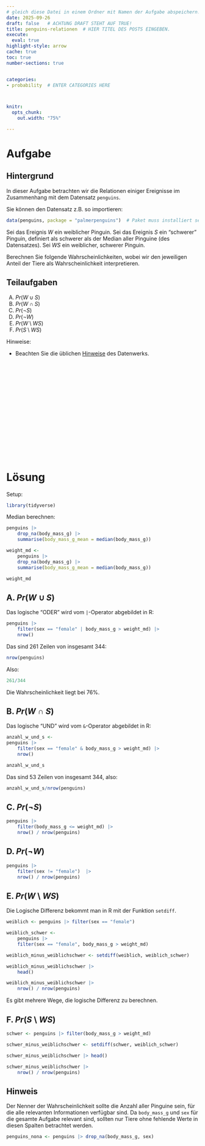 ```yaml
---
# gleich diese Datei in einem Ordner mit Namen der Aufgabe abspeichern!
date: 2025-09-26
draft: false   # ACHTUNG DRAFT STEHT AUF TRUE!
title: penguins-relationen  # HIER TITEL DES POSTS EINGEBEN.
execute: 
  eval: true 
highlight-style: arrow 
cache: true
toc: true
number-sections: true


categories:
- probability  # ENTER CATEGORIES HERE



knitr:
  opts_chunk:
    out.width: "75%"

---
```






# Aufgabe 

## Hintergrund

In dieser Aufgabe betrachten wir die Relationen einiger Ereignisse im Zusammenhang mit dem Datensatz `penguins`.

Sie können den Datensatz z.B. so importieren:

```r
data(penguins, package = "palmerpenguins")  # Paket muss installiert sein
```


Sei das Ereignis $W$ ein weiblicher Pinguin.
Sei das Ereignis $S$ ein "schwerer" Pinguin, definiert als schwerer als der Median aller Pinguine (des Datensatzes).
Sei $WS$ ein weiblicher, schwerer Pinguin.


Berechnen Sie folgende Wahrscheinlichkeiten, wobei wir den jeweiligen Anteil der Tiere als Wahrscheinlichkeit interpretieren.


## Teilaufgaben

A) $Pr(W \cup S)$
B) $Pr(W \cap S)$
C) $Pr(\neg S)$
D) $Pr(\neg W)$
E) $Pr(W \setminus WS)$
F) $Pr(S \setminus WS)$






Hinweise:


- Beachten Sie die üblichen [Hinweise](https://datenwerk.netlify.app/hinweise) des Datenwerks.


</br>
</br>
</br>

</br>
</br>
</br>

</br>
</br>
</br>

</br>
</br>
</br>











# Lösung 


Setup:

```r
library(tidyverse)
```

Median berechnen:

```r
penguins |> 
    drop_na(body_mass_g) |> 
    summarise(body_mass_g_mean = median(body_mass_g))
```

```r
weight_md <- 
    penguins |> 
    drop_na(body_mass_g) |> 
    summarise(body_mass_g_mean = median(body_mass_g))

weight_md
```


## A. $Pr(W \cup S)$

Das logische "ODER" wird vom `|`-Operator abgebildet in R:

```r
penguins |> 
    filter(sex == "female" | body_mass_g > weight_md) |> 
    nrow()
```


Das sind 261 Zeilen von insgesamt 344:


```r
nrow(penguins)
```


Also:

```r
261/344
```

Die Wahrscheinlichkeit liegt bei 76%.

## B. $Pr(W \cap S)$

Das logische "UND" wird vom `&`-Operator abgebildet in R:

```r
anzahl_w_und_s <- 
penguins |> 
    filter(sex == "female" & body_mass_g > weight_md) |> 
    nrow()

anzahl_w_und_s
```

Das sind 53 Zeilen von insgesamt 344, also:


```r
anzahl_w_und_s/nrow(penguins)
```




## C. $Pr(\neg S)$


```r
penguins |> 
    filter(body_mass_g <= weight_md) |> 
    nrow() / nrow(penguins)
```



## D. $Pr(\neg W)$

```r
penguins |> 
    filter(sex != "female")  |> 
    nrow() / nrow(penguins)
```



## E. $Pr(W \setminus WS)$

Die Logische Differenz bekommt man in R mit der Funktion `setdiff`.


```r
weiblich <- penguins |> filter(sex == "female")

weiblich_schwer <-  
    penguins |>
    filter(sex == "female", body_mass_g > weight_md)

weiblich_minus_weiblichschwer <- setdiff(weiblich, weiblich_schwer)

weiblich_minus_weiblichschwer |> 
    head()
```


```r
weiblich_minus_weiblichschwer |> 
    nrow() / nrow(penguins)
```

Es gibt mehrere Wege, die logische Differenz zu berechnen.


## F. $Pr(S \setminus WS)$


```r
schwer <- penguins |> filter(body_mass_g > weight_md)

schwer_minus_weiblichschwer <- setdiff(schwer, weiblich_schwer)

schwer_minus_weiblichschwer |> head()
```



```r
schwer_minus_weiblichschwer |> 
    nrow() / nrow(penguins)
```



## Hinweis

Der Nenner der Wahrscheinlichkeit sollte die Anzahl aller Pinguine sein, für die alle relevanten Informationen verfügbar sind. 
Da `body_mass_g` und `sex` für die gesamte Aufgabe relevant sind, 
sollten nur Tiere ohne fehlende Werte in diesen Spalten betrachtet werden.


```r
penguins_nona <- penguins |> drop_na(body_mass_g, sex)
```